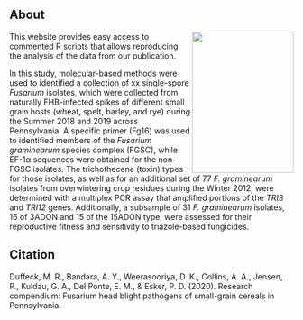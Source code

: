 
## About

<img src = "Figures/spike.jpg" width=180 height = 250 align = right>
This website provides easy access to commented R scripts that allows reproducing the analysis of the data from our publication.

In this study, molecular-based methods were used to identified a collection of xx single-spore *Fusarium* isolates, which were collected from naturally FHB-infected spikes of different small grain hosts (wheat, spelt, barley, and rye) during the Summer 2018 and 2019 across Pennsylvania. A specific primer (Fg16) was used to identified members of the *Fusarium graminearum* species complex (FGSC), while EF-1α sequences were obtained for the non-FGSC isolates. The trichothecene (toxin) types for those isolates, as well as for an additional set of 77 *F. graminearum* isolates from overwintering crop residues during the Winter 2012, were determined with a multiplex PCR assay that amplified portions of the *TRI3* and *TRI12* genes. Additionally, a subsample of 31 *F. graminearum* isolates, 16 of 3ADON and 15 of the 15ADON type, were assessed for their reproductive fitness and sensitivity to triazole-based fungicides.



## Citation

Duffeck, M. R., Bandara, A. Y., Weerasooriya, D. K., Collins, A. A., Jensen, P., Kuldau, G. A., Del Ponte, E. M., & Esker, P. D. (2020). Research compendium: Fusarium head blight pathogens of small-grain cereals in Pennsylvania.
